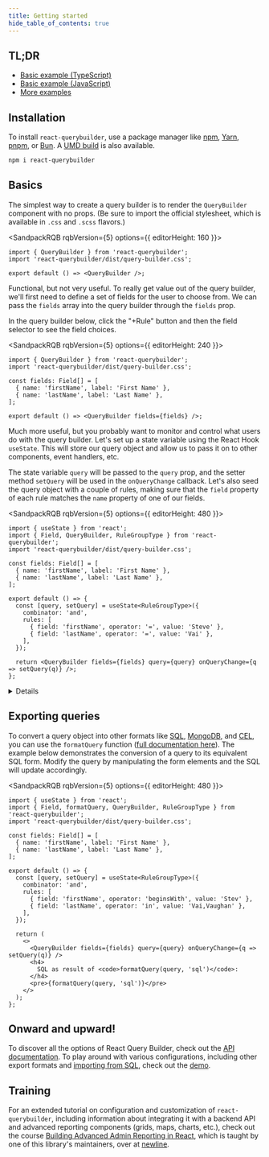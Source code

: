 ```yaml
---
title: Getting started
hide_table_of_contents: true
---
```



## TL;DR

- [Basic example (TypeScript)](https://githubbox.com/react-querybuilder/react-querybuilder/tree/main/examples/basic-ts)
- [Basic example (JavaScript)](https://githubbox.com/react-querybuilder/react-querybuilder/tree/main/examples/basic)
- [More examples](https://github.com/react-querybuilder/react-querybuilder/tree/main/examples/)

## Installation

To install `react-querybuilder`, use a package manager like [npm](https://www.npmjs.com/), [Yarn](https://yarnpkg.com/), [pnpm](https://pnpm.io/), or [Bun](https://bun.sh/). A [UMD build](./umd) is also available.

```bash npm2yarn
npm i react-querybuilder
```

## Basics

The simplest way to create a query builder is to render the `QueryBuilder` component with no props. (Be sure to import the official stylesheet, which is available in `.css` and `.scss` flavors.)

<SandpackRQB rqbVersion={5} options={{ editorHeight: 160 }}>

```tsx
import { QueryBuilder } from 'react-querybuilder';
import 'react-querybuilder/dist/query-builder.css';

export default () => <QueryBuilder />;
```

</SandpackRQB>

Functional, but not very useful. To really get value out of the query builder, we'll first need to define a set of fields for the user to choose from. We can pass the `fields` array into the query builder through the `fields` prop.

In the query builder below, click the "+Rule" button and then the field selector to see the field choices.

<SandpackRQB rqbVersion={5} options={{ editorHeight: 240 }}>

```tsx
import { QueryBuilder } from 'react-querybuilder';
import 'react-querybuilder/dist/query-builder.css';

const fields: Field[] = [
  { name: 'firstName', label: 'First Name' },
  { name: 'lastName', label: 'Last Name' },
];

export default () => <QueryBuilder fields={fields} />;
```

</SandpackRQB>

Much more useful, but you probably want to monitor and control what users do with the query builder. Let's set up a state variable using the React Hook `useState`. This will store our query object and allow us to pass it on to other components, event handlers, etc.

The state variable `query` will be passed to the `query` prop, and the setter method `setQuery` will be used in the `onQueryChange` callback. Let's also seed the query object with a couple of rules, making sure that the `field` property of each rule matches the `name` property of one of our fields.

<SandpackRQB rqbVersion={5} options={{ editorHeight: 480 }}>

```tsx
import { useState } from 'react';
import { Field, QueryBuilder, RuleGroupType } from 'react-querybuilder';
import 'react-querybuilder/dist/query-builder.css';

const fields: Field[] = [
  { name: 'firstName', label: 'First Name' },
  { name: 'lastName', label: 'Last Name' },
];

export default () => {
  const [query, setQuery] = useState<RuleGroupType>({
    combinator: 'and',
    rules: [
      { field: 'firstName', operator: '=', value: 'Steve' },
      { field: 'lastName', operator: '=', value: 'Vai' },
    ],
  });

  return <QueryBuilder fields={fields} query={query} onQueryChange={q => setQuery(q)} />;
};
```

</SandpackRQB>

<Details summary="Non-TypeScript version">

```jsx
import { useState } from 'react';
import { QueryBuilder } from 'react-querybuilder';
import 'react-querybuilder/dist/query-builder.css';

const fields = [
  { name: 'firstName', label: 'First Name' },
  { name: 'lastName', label: 'Last Name' },
];

export default () => {
  const [query, setQuery] = useState({
    combinator: 'and',
    rules: [
      { field: 'firstName', operator: '=', value: 'Steve' },
      { field: 'lastName', operator: '=', value: 'Vai' },
    ],
  });

  return <QueryBuilder fields={fields} query={query} onQueryChange={q => setQuery(q)} />;
};
```

</Details>

## Exporting queries

To convert a query object into other formats like [SQL](https://en.wikipedia.org/wiki/SQL), [MongoDB](https://www.mongodb.com/), and [CEL](https://github.com/google/cel-spec), you can use the `formatQuery` function ([full documentation here](./api/export)). The example below demonstrates the conversion of a query to its equivalent SQL form. Modify the query by manipulating the form elements and the SQL will update accordingly.

<SandpackRQB rqbVersion={5} options={{ editorHeight: 480 }}>

```tsx
import { useState } from 'react';
import { Field, formatQuery, QueryBuilder, RuleGroupType } from 'react-querybuilder';
import 'react-querybuilder/dist/query-builder.css';

const fields: Field[] = [
  { name: 'firstName', label: 'First Name' },
  { name: 'lastName', label: 'Last Name' },
];

export default () => {
  const [query, setQuery] = useState<RuleGroupType>({
    combinator: 'and',
    rules: [
      { field: 'firstName', operator: 'beginsWith', value: 'Stev' },
      { field: 'lastName', operator: 'in', value: 'Vai,Vaughan' },
    ],
  });

  return (
    <>
      <QueryBuilder fields={fields} query={query} onQueryChange={q => setQuery(q)} />
      <h4>
        SQL as result of <code>formatQuery(query, 'sql')</code>:
      </h4>
      <pre>{formatQuery(query, 'sql')}</pre>
    </>
  );
};
```

</SandpackRQB>

## Onward and upward!

To discover all the options of React Query Builder, check out the [API documentation](./api/querybuilder). To play around with various configurations, including other export formats and [importing from SQL](./api/import), check out the [demo](/demo).

## Training

For an extended tutorial on configuration and customization of `react-querybuilder`, including information about integrating it with a backend API and advanced reporting components (grids, maps, charts, etc.), check out the course [Building Advanced Admin Reporting in React](https://www.newline.co/courses/building-advanced-admin-reporting-in-react), which is taught by one of this library's maintainers, over at [newline](https://www.newline.co/).
